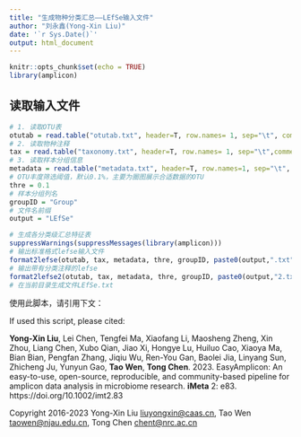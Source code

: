 ```yaml
---
title: "生成物种分类汇总——LEfSe输入文件"
author: "刘永鑫(Yong-Xin Liu)"
date: '`r Sys.Date()`'
output: html_document
---
```


```r
knitr::opts_chunk$set(echo = TRUE)
library(amplicon)
```
 
## 读取输入文件

```r
# 1. 读取OTU表
otutab = read.table("otutab.txt", header=T, row.names= 1, sep="\t", comment.char = "", stringsAsFactors = F)
# 2. 读取物种注释
tax = read.table("taxonomy.txt", header=T, row.names= 1, sep="\t",comment.char = "", stringsAsFactors = F) 
# 3. 读取样本分组信息
metadata = read.table("metadata.txt", header=T, row.names=1, sep="\t", comment.char="")
# OTU丰度筛选阈值，默认0.1%，主要为圈图展示合适数据的OTU
thre = 0.1
# 样本分组列名
groupID = "Group"
# 文件名前缀
output = "LEfSe"

# 生成各分类级汇总特征表
suppressWarnings(suppressMessages(library(amplicon)))
# 输出标准格式lefse输入文件
format2lefse(otutab, tax, metadata, thre, groupID, paste0(output,".txt"))
# 输出带有分类注释的lefse
format2lefse2(otutab, tax, metadata, thre, groupID, paste0(output,"2.txt"))
# 在当前目录生成文件LEfSe.txt
```

使用此脚本，请引用下文：

If used this script, please cited:

**Yong-Xin Liu**, Lei Chen, Tengfei Ma, Xiaofang Li, Maosheng Zheng, Xin Zhou, Liang Chen, Xubo Qian, Jiao Xi, Hongye Lu, Huiluo Cao, Xiaoya Ma, Bian Bian, Pengfan Zhang, Jiqiu Wu, Ren-You Gan, Baolei Jia, Linyang Sun, Zhicheng Ju, Yunyun Gao, **Tao Wen**, **Tong Chen**. 2023. EasyAmplicon: An easy-to-use, open-source, reproducible, and community-based pipeline for amplicon data analysis in microbiome research. **iMeta** 2: e83. https://doi.org/10.1002/imt2.83

Copyright 2016-2023 Yong-Xin Liu <liuyongxin@caas.cn>, Tao Wen <taowen@njau.edu.cn>, Tong Chen <chent@nrc.ac.cn>
